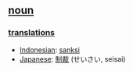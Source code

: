 == [[noun]] ==

=== [[translation]]s ===
*[[Indonesian]]: [[sanksi]]
*[[Japanese]]: [[制裁]] (せいさい, seisai)